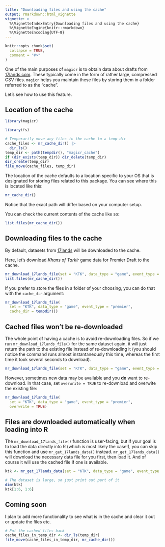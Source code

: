 ```yaml
---
title: "Downloading files and using the cache"
output: rmarkdown::html_vignette
vignette: >
  %\VignetteIndexEntry{Downloading files and using the cache}
  %\VignetteEngine{knitr::rmarkdown}
  %\VignetteEncoding{UTF-8}
---
```


```r
knitr::opts_chunk$set(
  collapse = TRUE,
  comment = "#>"
)
```

One of the main purposes of `magicr` is to obtain data about drafts from [17lands.com](https://17lands.com).
These typically come in the form of rather large, compressed CSV files.
`magicr` helps you maintain these files by storing them in a folder referred to as the "cache".

Let's see how to use this feature.

## Location of the cache

```r
library(magicr)
```

```r
library(fs)

# Temporarily move any files in the cache to a temp dir
cache_files <- mr_cache_dir() |>
  dir_ls()
temp_dir <- path(tempdir(), "magicr_cache")
if (dir_exists(temp_dir)) dir_delete(temp_dir)
dir_create(temp_dir)
file_move(cache_files, temp_dir)
```

The location of the cache defaults to a location specific to your OS that is designated for storing files related to this package.
You can see where this is located like this:

```r
mr_cache_dir()
```

Notice that the exact path will differ based on your computer setup.

You can check the current contents of the cache like so:

```r
list.files(mr_cache_dir())
```

## Downloading files to the cache

By default, datasets from [17lands](https://17lands.com) will be downloaded to the cache.

Here, let's download *Khans of Tarkir* game data for Premier Draft to the cache.

```r
mr_download_17lands_file(set = "KTK", data_type = "game", event_type = "premier")
list.files(mr_cache_dir())
```

If you prefer to store the files in a folder of your choosing, you can do that with the `cache_dir` argument:

```r
mr_download_17lands_file(
  set = "KTK", data_type = "game", event_type = "premier",
  cache_dir = tempdir())
```

## Cached files won't be re-downloaded

The whole point of having a cache is to avoid re-downloading files.
So if we run `mr_download_17lands_file()` for the same dataset again, it will just return the path to the existing file instead of re-downloading it (you should notice the command runs almost instantaneously this time, whereas the first time it took several seconds to download).

```r
mr_download_17lands_file(set = "KTK", data_type = "game", event_type = "premier")
```

However, sometimes new data may be available and you **do** want to re-download.
In that case, set `overwrite = TRUE` to re-download and overwite the existing file:

```r
mr_download_17lands_file(
  set = "KTK", data_type = "game", event_type = "premier",
  overwrite = TRUE)
```

## Files are downloaded automatically when loading into R

The `mr_download_17lands_file()` function is user-facing, but if your goal is to load the data directly into R (which is most likely the case!), you can skip this function and use `mr_get_17lands_data()` instead.
`mr_get_17lands_data()` will download the necessary data file for you first, then load it.
And of course it will use the cached file if one is available.

```r
ktk <- mr_get_17lands_data(set = "KTK", data_type = "game", event_type = "premier")

# The dataset is large, so just print out part of it
dim(ktk)
ktk[1:6, 1:6]
```

## Coming soon

I plan to add more functionality to see what is in the cache and clear it out or update the files etc.

```r
# Put the cached files back
cache_files_in_temp_dir <- dir_ls(temp_dir)
file_move(cache_files_in_temp_dir, mr_cache_dir())
```
